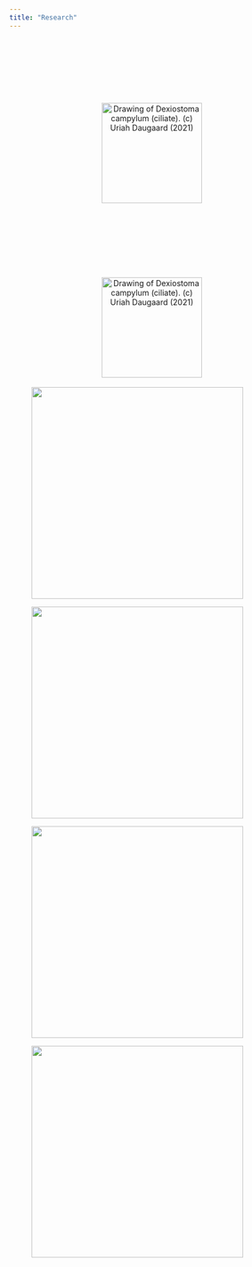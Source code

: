 ```yaml
---
title: "Research"
---
```


::: column-margin
<br> <br> <br> <br> <br> <br>

<center>  <img src="files/spathidium.svg" width="180" title="Drawing of Dexiostoma campylum (ciliate). (c) Uriah Daugaard (2021)" alt="Drawing of Dexiostoma campylum (ciliate). (c) Uriah Daugaard (2021)"/></center>

<br> <br> <br> <br> <br> <br>

<center>  <img src="files/dexiostoma_campylum.svg" width="180" title="Drawing of Dexiostoma campylum (ciliate). (c) Uriah Daugaard (2021)" alt="Drawing of Dexiostoma campylum (ciliate). (c) Uriah Daugaard (2021)"/></center>
:::

::: {layout-ncol="2"}

```{=html}
<div class="grow">
  <div>
    <figure>
      <a href="research_qms/warmingFRpage" class="link-primary"><img src="files/warmingfig1.jpg" width="380"/></a>
    </figure>
  </div>
</div>
```

```{=html}
<div class="grow">
  <div>
    <figure>
      <a href="https://duriah.github.io/nowhere" class="link-primary"><img src="files/PhdChp1Fig1.jpg" width="380"/></a>
    </figure>
  </div>
</div>
```
:::


::: {layout-ncol="2"}

```{=html}
<div class="grow">
  <div>
    <figure>
      <a href="https://duriah.github.io/nowhere" class="link-primary"><img src="files/warmingfig1.jpg" width="380"/></a>
    </figure>
  </div>
</div>
```

```{=html}
<div class="grow">
  <div>
    <figure>
      <a href="https://duriah.github.io/nowhere" class="link-primary"><img src="files/PhdChp1Fig1.jpg" width="380"/></a>
    </figure>
  </div>
</div>
```
:::



